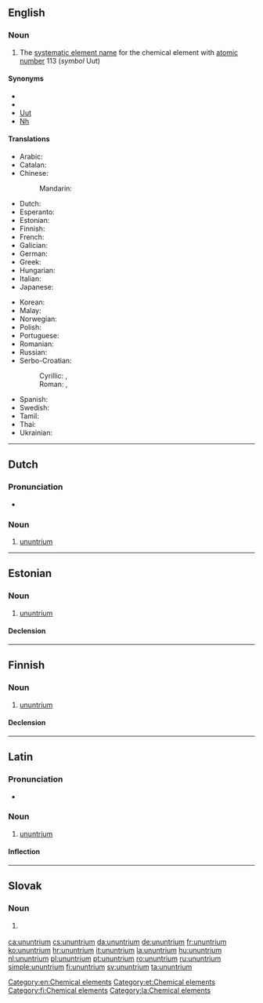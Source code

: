 ==English==
{{elements|Uut|copernicium|Cn|flerovium|Fl}}

===Noun===
{{en-noun|-}}
{{wikipedia}}

# The [[systematic element name]] for the chemical element with [[atomic number]] 113 (''symbol'' Uut)

====Synonyms====
* {{l|en|eka-thallium}}
* {{l|en|nihonium}}
* [[Uut]]
* [[Nh]]

====Translations====
{{trans-top|chemical element}}
* Arabic: {{t|ar|أُنُون تْرِيُّوم|tr=ʾunun triyyum|m}}
* Catalan: {{t|ca|ununtri|m}}
* Chinese:
*: Mandarin: {{t|cmn|元素113}} {{qualifier|unofficial}}
* Dutch: {{t+|nl|ununtrium|n}}
* Esperanto: {{t|eo|ununtrio}}
* Estonian: {{t|et|ununtrium}}
* Finnish: {{t+|fi|ununtrium}}
* French: {{t+|fr|ununtrium|m}}
* Galician: {{t+|gl|ununtrio|m}}
* German: {{t+|de|Ununtrium|n}}
* Greek: {{t|el|ουνουντριος|n}}
* Hungarian: {{t+|hu|ununtrium}}
* Italian: {{t+|it|ununtrio|m}}
* Japanese: {{t|ja|ウンウントリウム|tr=ununtoriumu}}
{{trans-mid}}
* Korean: {{t+|ko|우눈트륨|tr=ununteuryum}}
* Malay: {{t|ms|ununtrium}}
* Norwegian: {{t|no|ununtrium}}
* Polish: {{t+|pl|ununtrium|m}}
* Portuguese: {{t+|pt|ununtrio|m}}
* Romanian: {{t+|ro|ununtriu|n}}
* Russian: {{t+|ru|уну́нтрий|m}}
* Serbo-Croatian:
*: Cyrillic: {{t|sh|унунтријум|m|sc=Cyrl}}, {{t|sh|унунтриј|m|sc=Cyrl}}
*: Roman: {{t|sh|ununtrijum|m}}, {{t|sh|ununtrij|m}}
* Spanish: {{t+|es|ununtrio|m}}
* Swedish: {{t+|sv|ununtrium}}
* Tamil: {{t|ta|யுனண்ட்ரியம்|tr=yunaņţriyam}}
* Thai: {{t|th|อูนอูนเทรียม|tr=ūnūntērīyom}}
* Ukrainian: {{t|uk|унунтрій|tr=ununtrij|m}}
{{trans-bottom}}

[[Category:en:Chemical elements]]

----

==Dutch==
{{wikipedia|lang=nl}}
{{elements|Uut|copernicium|Cn|flerovium|Fl|lang=nl}}

===Pronunciation===
* {{audio|Nl-ununtrium.ogg|Audio|lang=nl}}

===Noun===
{{nl-noun|n|-|-}}

# [[#English|ununtrium]]

----

==Estonian==

===Noun===
{{et-noun|ununtriumi|ununtriumi|par2=ununtriumit}}

# [[#English|ununtrium]]

====Declension====
{{et-decl-seminar|ununtrium}}
{{et-decl-õpik|n=sg|ununtrium|i}}

[[Category:et:Chemical elements]]

----

==Finnish==
{{wikipedia|lang=fi}}

===Noun===
{{fi-noun}}

# [[#English|ununtrium]]

====Declension====
{{fi-decl-risti|n=sg|ununtrium|||a|i=0}}

[[Category:fi:Chemical elements]]

----

==Latin==
{{wikipedia|lang=la}}

===Pronunciation===
* {{la-IPA|ūnūntrium}}

===Noun===
{{la-noun|ūnūntrium||ūnūntriī|n|second}}

# [[#English|ununtrium]]

====Inflection====
{{la-decl-2nd-N|ūnūntri}}

[[Category:la:Chemical elements]]

----

==Slovak==
{{elements|Uut|kopernikium|Cn|flerovium|Fl|lang=sk}}

===Noun===
{{sk-noun|g=n|gen=ununtria|decl=mesto}}

# {{l|en|ununtrium}} {{gloss|element}}

[[ca:ununtrium]]
[[cs:ununtrium]]
[[da:ununtrium]]
[[de:ununtrium]]
[[fr:ununtrium]]
[[ko:ununtrium]]
[[hr:ununtrium]]
[[it:ununtrium]]
[[la:ununtrium]]
[[hu:ununtrium]]
[[nl:ununtrium]]
[[pl:ununtrium]]
[[pt:ununtrium]]
[[ro:ununtrium]]
[[ru:ununtrium]]
[[simple:ununtrium]]
[[fi:ununtrium]]
[[sv:ununtrium]]
[[ta:ununtrium]]